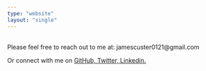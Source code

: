 ```yaml
---
type: "website"
layout: "single"
---
```


<br>
Please feel free to reach out to me at:
jamescuster0121@gmail.com

Or connect with me on
  <a href="https://github.com/JamesCuster">GitHub, </a>
  <a href="https://twitter.com/Jamesguy_Inc">Twitter, </a>
  <a href="https://www.linkedin.com/in/jamescuster0121/">Linkedin.</a>

